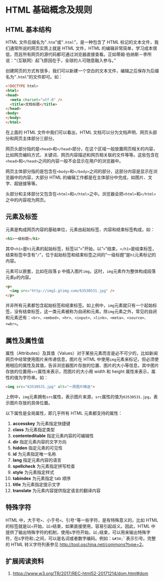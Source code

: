 # HTML 基础概念及规则 {#html-term}

## HTML 基本结构

HTML 文件后缀名为“`.htm`”或“`.html`”，是一种包含了 HTML 标记的文本文件，我们通常所说的网页实质上就是 HTML 文件，HTML 的编辑非常简单，学习成本很低，而且所有网页的源代码都可通过浏览器直接查看。正如蒂姆·伯纳斯－李所说：“（互联网）起飞原因在于，全球的人可随意融入参与。”

创建网页的方式有很多，我们可以新建一个空白的文本文件，编辑之后保存为后缀名为“`.html`”的文件即可。如：

``` html
<!DOCTYPE html>
<html>
<head>
  <meta charset="utf-8" />
  <title>文档标题</title>
</head>
<body>
</body>
</html>
```

在上面的 HTML 文件中我们可以看出，HTML 文档可以分为文档声明、网页头部分和网页主体部分三部分。

网页头部分指的是`<head>`和`</head>`部分，在这个区域一般放置网页相关的内容，比如网页编码方式、关键词、网页内容描述和网页相关联的文件等等。这些包含在`<head>`和`</head>`之间的内容一般不会显示在用户的浏览器中。

网页主体部分指的是包含在`<body>`和`</body>`之间的部分，这部分内容是显示在浏览器中的内容，大部分 HTML 的编辑工作都是在主体部分中完成，如图片、文字、超链接等等。

头部分和主体部分又包含在`<html>`和`</html>`之中。浏览器会把`<html>`和`</html>`之中的内容视为网页。

## 元素及标签

元素是构成网页内容的基础单位，元素由起始标签、内容和结束标签构成，如：

``` html
<h1>一级标题</h1>
```

其中`<h1>`是`h1`元素的起始标签，标签以“`<`”开始，以“`>`”结束，`</h1>`是结束标签，结束标签中含有“`/`”，位于起始标签和结束标签之间的“一级标题”是`h1`元素标记的内容。

元素可以嵌套，比如在段落 p 中插入图片`img`。这时，`img`元素作为整体构成段落元素`p`的内容。

``` html
<p>
  <img src="http://img1.gtimg.com/63530531.jpg" />
</p>
```

并非所有元素都包含起始标签和结束标签。如上例中，`img`元素就只有一个起始标签，没有结束标签，这一类元素被称为自闭和元素。除`img`元素之外，常见的自闭和元素还有：`<br>、<embed>、<hr>、<input>、<link>、<meta>、<source>、<wbr>`。

## 属性及属性值

属性（Attributes）及其值（Values）对于某些元素而言是必不可少的，比如新闻网页中经常使用图片来传递信息，图片在 HTML 中使用`img`元素来标记，但必须使用相应的属性及其值，告诉浏览器图片存放的位置、图片的大小等信息，其中图片存放的位置用`src`属性来表示，而图片的大小用 width 和 height 属性来表示，属性的值为字符串。如：

``` html
<img src="63530531.jpg" alt="一周图片精选">
```

上例中，`img`元素拥有`src`属性，表示图片来源，`src`属性的值为`63530531.jpg`，表示图片存放的具体位置。

以下属性是全局属性，即几乎所有 HTML 元素都支持的属性：

1. **accesskey** 为元素指定快捷键
1. **class** 为元素指定类型
1. **contenteditable** 指定元素内容的可编辑性
1. **dir** 指定元素内容的文字方向
1. **hidden** 指定元素的可见性
1. **id** 为元素指定唯一名称
1. **lang** 指定元素内容的语言
1. **spellcheck** 为元素指定拼写检查
1. **style** 为元素指定样式
1. **tabindex** 为元素指定 tab 顺序
1. **title** 为元素指定提示文字
1. **translate** 为元素内容提供指定语言的翻译内容

## 特殊字符

HTML 中，大于号`>`、小于号`<`、引号`"`等一些字符，是有特殊意义的，比如 HTML 的标签就是以`<`开始，以`>`结束，如果直接使用，容易引起歧义。因此，HTML 中提供了输出特殊字符的机制，使用`&`字符开始，以`;`结束，可以用来输出特殊字符，在`&`字符和`;`之间，可以是名词或者数字编码。例如：`&#34;`ˇ
表示引号。完整的 HTML 转义字符列表参见 [http://tool.oschina.net/commons?type=2](http://tool.oschina.net/commons?type=2)。

## 扩展阅读资料

1. <https://www.w3.org/TR/2017/REC-html52-20171214/dom.html#dom>
